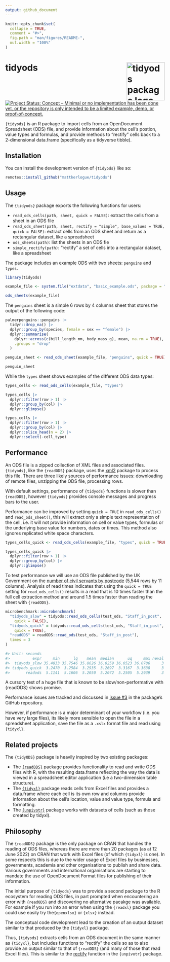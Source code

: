 ```yaml
---
output: github_document
---
```


<!-- README.md is generated from README.Rmd. Please edit that file -->

```r
knitr::opts_chunk$set(
  collapse = TRUE,
  comment = "#>",
  fig.path = "man/figures/README-",
  out.width = "100%"
)
```

# tidyods <img src="man/figures/tidyods_hex.png" align="right" alt="tidyods package logo" width="120" />

<!-- badges: start -->
[![Project Status: Concept – Minimal or no implementation has been done yet, or the repository is only intended to be a limited example, demo, or proof-of-concept.](https://www.repostatus.org/badges/latest/concept.svg)](https://www.repostatus.org/#concept)
<!-- badges: end -->

`{tidyods}` is an R package to import cells from an OpenDocument Spreadsheet 
(ODS) file, and provide information about the cell's postion, value types and 
formulas, and provide methods to "rectify" cells back to a 2-dimensional 
data.frame (specifically as a tidyverse tibble).

## Installation

You can install the development version of `{tidyods}` like so:

``` r
remotes::install_github("mattkerlogue/tidyods")
```

## Usage
The `{tidyods}` package exports the following functions for users:

- `read_ods_cells(path, sheet, quick = FALSE)`: extract the cells from a sheet 
  in an ODS file
- `read_ods_sheet(path, sheet, rectify = "simple", base_values = TRUE, quick = FALSE)`: 
  extract cells from an ODS sheet and return as a rectangular dataset, like a 
  spreadsheet
- `ods_sheets(path)`: list the sheets in an ODS fie
- `simple_rectify(path)`: "rectify" a set of cells into a rectangular dataset, 
  like a spreadsheet

The package includes an example ODS with two sheets: `penguins` and `types`.

```r
library(tidyods)

example_file <- system.file("extdata", "basic_example.ods", package = "tidyods")

ods_sheets(example_file)
```

The `penguins` sheet is a simple 6 rows by 4 columns sheet that stores the 
output of the following code:

```r
palmerpenguins::penguins |>
  tidyr::drop_na() |>
  dplyr::group_by(species, female = sex == "female") |>
  dplyr::summarise(
    dplyr::across(c(bill_length_mm, body_mass_g), mean, na.rm = TRUE),
    .groups = "drop"
  )
```

```r
penguin_sheet <- read_ods_sheet(example_file, "penguins", quick = TRUE)

penguin_sheet
```

While the `types` sheet shows examples of the different ODS data types:
```r
types_cells <- read_ods_cells(example_file, "types")

types_cells |> 
  dplyr::filter(row > 1) |>
  dplyr::group_by(col) |>
  dplyr::glimpse()

types_cells |>
  dplyr::filter(row > 1) |>
  dplyr::group_by(col) |>
  dplyr::slice_head(n = 2) |>
  dplyr::select(-cell_type)
```

## Performance
An ODS file is a zipped collection of XML files and associated files. 
`{tidyods}`, like the `{readODS}` package, uses the [xml2](https://xml2.r-lib.org) 
package to process this file. There are three likely sources of performance 
issues: downloading of remote files, unzipping the ODS file, processing rows.

With default settings, performance of `{tidyods}` functions is slower than 
`{readODS}`, however `{tidyods}` provides console messages and progress bars to
the user.

Performance can be improved by setting `quick = TRUE` in `read_ods_cells()` 
and `read_ods_sheet()`, this will extract only a simple text representation of 
the cell, i.e. it will not provide information on cell or value types, formulas 
or the underlying base value for numbers, dates or times. This method also 
ignores replicated white space characters.

```r
types_cells_quick <- read_ods_cells(example_file, "types", quick = TRUE)

types_cells_quick |>
  dplyr::filter(row > 1) |>
  dplyr::group_by(col) |>
  dplyr::glimpse()
```

To test performance we will use an ODS file published by the UK Government on the
[number of civil servants by postcode](https://www.gov.uk/government/statistics/number-of-civil-servants-by-postcode-department-responsibility-level-and-leaving-cause-2021) (5,544 rows by 11 columns). Analysis of read 
times indicates that using the `quick = TRUE` setting for `read_ods_cells()` 
results in a read that is 10 times faster than the full cell extraction method 
and around 1.5 times faster than reading the sheet with `{readODS}`.

```r
microbenchmark::microbenchmark(
  "tidyods_slow" = tidyods::read_ods_cells(test_ods, "Staff_in_post", 
    quick = FALSE),
  "tidyods_quick" = tidyods::read_ods_cells(test_ods, "Staff_in_post", 
    quick = TRUE),
  "readODS" = readODS::read_ods(test_ods, "Staff_in_post"),
  times = 3
)

#> Unit: seconds
#>          expr     min      lq    mean  median      uq     max neval
#>  tidyods_slow 35.4833 35.7546 35.8626 36.0259 36.0523 36.0786     3
#> tidyods_quick  3.2470  3.2584  3.2935  3.2697  3.3167  3.3638     3
#>       readods  5.1141  5.1606  5.2050  5.2072  5.2505  5.2939     3
```

A cursory test of a huge file that is known to be slow/non-performative with 
{readODS} shows promise.

Performance issues are tracked and discussed in 
[issue #3](https://github.com/mattkerlogue/tidyods/issues/3) 
in the package's GitHub repository.

However, if performance is a major determinant of your workflow (i.e. you have
very large files), its likely more sensible to open the file in a spreadsheet
application, save the file as a `.xslx` format file and read using `{tidyxl}`.

## Related projects
The `{tidyODS}` package is heavily inspired by two existing packages:

- The [`{readODS}`](https://github.com/chainsawriot/readODS) package provides
  functionality to read and write ODS files with R, with the resulting 
  data.frame reflecting the way the data is viewed in a spreadsheet editor 
  application (i.e a two-dimension table structure).
- The [`{tidyxl}`](https://nacnudus.github.io/tidyxl/) package reads cells from 
  Excel files and provides a data.frame where each cell is its own row and 
  columns provide information about the cell's location, value and value type, 
  formula and formatting.
- The [`{unpivotr}`](https://nacnudus.github.io/unpivotr/) package works with 
  datasets of cells (such as those created by tidyxl).

## Philosophy
The `{readODS}` package is the only package on CRAN that handles the reading of 
ODS files, whereas there are more than 20 packages (as at 12 June 2022) on CRAN 
that work with Excel files (of which `{tidyxl}` is one). In some respects this 
is due to the wider usage of Excel files by businesses, governments, academia 
and other organisations to publish and share data. Various governments and
international organisations are starting to mandate the use of OpenDocument 
Format files for publishing of their information.

The initial purpose of `{tidyods}` was to provide a second package to the R 
ecosystem for reading ODS files, in part prompted when encountering an error 
with `{readODS}` and discovering no alternative pacakge was available. For 
example if you run into an error when using the `{readxl}` package you could 
use easily try the`{openxlsx}` or `{xlsx}` instead.

The conceptual code development lead to the creation of an output dataset 
similar to that produced by the `{tidyxl}` package.

Thus, `{tidyods}` extracts cells from an ODS document in the same manner as
`{tidyxl}`, but includes functions to "rectify" the cells so as to also provide
an output similar to that of `{readODS}` (and many of those that read Excel 
files). This is similar to the 
[rectify](https://nacnudus.github.io/unpivotr/reference/rectify.html) function 
in the `{unpivotr}` package.
